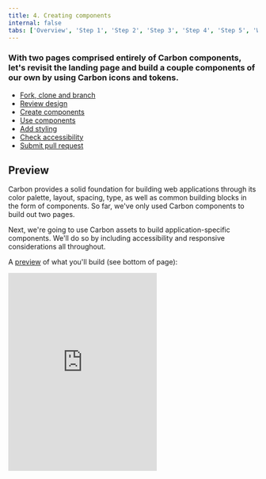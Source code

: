 ```yaml
---
title: 4. Creating components
internal: false
tabs: ['Overview', 'Step 1', 'Step 2', 'Step 3', 'Step 4', 'Step 5', 'Wrapping up']
---
```


### With two pages comprised entirely of Carbon components, let's revisit the landing page and build a couple components of our own by using Carbon icons and tokens.

<AnchorLinks>

- [Fork, clone and branch](#fork-clone-and-branch)
- [Review design](#review-design)
- [Create components](#create-components)
- [Use components](#use-components)
- [Add styling](#add-styling)
- [Check accessibility](#check-accessibility)
- [Submit pull request](#submit-pull-request)

</AnchorLinks>

## Preview

Carbon provides a solid foundation for building web applications through its color palette, layout, spacing, type, as well as common building blocks in the form of components. So far, we've only used Carbon components to build out two pages.

Next, we're going to use Carbon assets to build application-specific components. We'll do so by including accessibility and responsive considerations all throughout.

A [preview](https://react-step-5--carbon-tutorial.netlify.com) of what you'll build (see bottom of page):

<Row>
  <Column offsetLg="4">
    <iframe
      height="400"
      title="Carbon Tutorial Step 4"
      src="https://react-step-5--carbon-tutorial.netlify.com"
      frameborder="no"
      allowtransparency="true"
      allowfullscreen="true"
      class="bx--iframe bx--iframe--border"
    />
  </Column>
</Row>

## Fork, clone and branch

This tutorial has an accompanying GitHub repository called [carbon-tutorial](https://github.com/carbon-design-system/carbon-tutorial) that we'll use as a starting point for each step. If you haven't forked and cloned that repository yet, and haven't added the upstream remote, go ahead and do so by following the [step 1 instructions](/tutorial/step-1/react#fork-clone--branch).

### Branch

With your repository all set up, let's check out the branch for this tutorial step's starting point.

```bash
$ git fetch upstream
$ git checkout -b react-step-4 upstream/react-step-4
```

_Note: This builds on top of step 3, but be sure to check out the upstream step 4 branch because it includes the static assets required to get through this step._

### Build and start app

Install the app's dependencies (in case you're starting fresh in your current directory and not continuing from the previous step):

```bash
$ yarn
```

Then, start the app:

```bash
$ yarn start
```

You should see something similar to where the [previous step]/tutorial/react/step-3 left off.

## Review design

Here's what we're building – an informational section that has a heading and three subheadings. Each subheading has accompanying copy and a pictogram. We'll assume that this informational section is used elsewhere on the site, meaning it's a great opportunity to build it as a resusable component. As for naming, we'll call it an `InfoSection` with three `InfoCard`s as children.

<ImageComponent cols="12" caption="Info section layout">

![Info section layout](../shared/step-4/images/info-layout.png)

</ImageComponent>

## Create components

First we need files for the components, so create an `Info` folder in `src/components`. Even though we're building multiple components, their names all start with `Info`, so it makes sense to have them share one folder in components. Create these files:

### Add files

```bash
src/components/Info
├──_info.scss
├──index.js
└──Info.js
```

Import `_info.scss` in `app.scss` after all of the `carbon-component` imports.

##### src/app.scss

```scss
@import './components/Info/info.scss';
```

Like our other components, `index.js` will serve as an entrypoint. Since `Info.js` will export mutliple components, we'll use the `*` wildcard in the entrypoint export.

##### src/components/Info/index.js

```javascript
export * from './Info';
```

### InfoSection component

Let's create the parent component that includes the "The Principles" heading. That markup currently looks like this in `LandingPage.js`:

##### src/content/LandingPage/LandingPage.js

```html
<div className="bx--row landing-page__r3">
  <div className="bx--col-md-4 bx--col-lg-4">
    <h3 className="landing-page__label">The Principles</h3>
  </div>
  <div className="bx--col-md-4 bx--col-lg-4">Carbon is Open</div>
  <div className="bx--col-md-4 bx--col-lg-4">Carbon is Modular</div>
  <div className="bx--col-md-4 bx--col-lg-4">Carbon is Consistent</div>
</div>
```

We want to do a few things when abstracting it to a component. First, we only want Carbon (`bx--`) and this component's class names; we don't want to include `landing-page__r3` as that's specific to the landing page. For that we'll use React `props` so we can pass in and use `props.className`.

We'll also:

- Add component class names like `info-section` and `info-section__heading`
- Semantically use `<section>` instead of `<div>`
- Update the grid columns to match the design
- Replace `The Principles` with `{props.heading}`
- Replace columns 2 - 4 with `{props.children}`

Using `props` we can render any heading and any number of children components (`InfoCard` that we'll build soon.)

##### src/components/Info/Info.js

```javascript
import React from 'react';

const InfoSection = props => (
  <section className={`bx--row ${props.className} info-section`}>
    <div className="bx--col-md-8 bx--col-lg-4 bx--col-xlg-3">
      <h3 className="info-section__heading">{props.heading}</h3>
    </div>
    {props.children}
  </section>
);
```

At this point let's add styling for the new class names that we just added.

##### src/components/Info/\_info.scss

```scss
.info-section__heading {
  @include carbon--type-style('heading-01');
}
```

### InfoCard component

Next up we're going to build a component for columns 2 - 4, which currently looks like `<div className="bx--col-md-4 bx--col-lg-4">Carbon is Open</div>`. At the bottom of `Info.js`, add:

##### src/components/Info/Info.js

```javascript
const InfoCard = props => {
  return (
    <article className="info-card bx--col-md-4 bx--col-lg-4 bx--col-xlg-3 bx--offset-xlg-1">
      <h4 className="info-card__heading">{props.heading}</h4>
      <p className="info-card__body">{props.body}</p>
      {props.icon}
    </article>
  );
};

export { InfoSection, InfoCard };
```

_Note: Make sure to export the two components!_

In doing so, we:

- Used the semantic `<article>` instead of `<div>`
- Added `info-card` classes
- Used `props` to render the heading, body copy, and icon
- Set columns to match the grid

_Note: At extra large viewports, we are using _`bx--col-xlg-3 bx--offset-xlg-1`_ so each column takes up 3 of the 16 grid columns, with a 1 column offset._

## Use components

Nothing is styled yet, but with our components built let's put them to use. In `LandingPage.js`, import the components towards the top of the file.

##### src/content/LandingPage/LandingPage.js

```javascript
import { InfoSection, InfoCard } from '../../components/Info';
```

While we're at the top of `LandingPage.js`, import the icons that we'll need as well.

##### src/content/LandingPage/LandingPage.js

```javascript
import Globe32 from '@carbon/icons-react/lib/globe/32';
import PersonFavorite32 from '@carbon/icons-react/lib/person--favorite/32';
import Application32 from '@carbon/icons-react/lib/application/32';
```

_Note: You'll notice that these 32px icons aren't the pictograms as designed. The Carbon team is currently working on adding pictograms to the icons packages. Until then, we'll use the biggest SVGs._

With everything imported, replace the current:

##### src/content/LandingPage/LandingPage.js

```html
<div className="bx--row landing-page__r3">
  <div className="bx--col-md-4 bx--col-lg-4">
    <h3 className="landing-page__label">The Principles</h3>
  </div>
  <div className="bx--col-md-4 bx--col-lg-4">Carbon is Open</div>
  <div className="bx--col-md-4 bx--col-lg-4">Carbon is Modular</div>
  <div className="bx--col-md-4 bx--col-lg-4">Carbon is Consistent</div>
</div>
```

With the new components:

##### src/content/LandingPage/LandingPage.js

<!-- prettier-ignore-start -->
```javascript
<InfoSection heading="The Principles" className="landing-page__r3">
  <InfoCard
    heading="Carbon is Open"
    body="It's a distributed effort, guided by the principles of the open-source movement. Carbon's users are also it's makers, and everyone is encouraged to contribute."
    icon={<PersonFavorite32/>}
  />
  <InfoCard
    heading="Carbon is Modular"
    body="Carbon's modularity ensures maximum flexibility in execution. It's components are designed to work seamlessly with each other, in whichever combination suits the needs of the user."
    icon={<Application32/>}
  />
  <InfoCard
    heading="Carbon is Consistent"
    body="Based on the comprehensive IBM Design Language, every element and component of Carbon was designed from the ground up to work elegantly together to ensure consistent, cohesive user experiences."
    icon={<Globe32/>}
  />
</InfoSection>
```
<!-- prettier-ignore-end -->

_Note: Now is a good time to resize your browser from phone to extra large viewport widths to see how the responsive grid is working before we add further styling._

## Add styling

Here's our design showing the spacing tokens that we need to add. We also need to set type style and borders.

<ImageComponent cols="12" caption="Info section spacing">

![Info section spacing](../shared/step-4/images/info-spacing.png)

</ImageComponent>

### Layout

Starting with layout, add the following to `src/components/Info/_info.scss`.

##### src/components/Info/\_info.scss

```scss
.info-card {
  margin-top: $spacing-09;
  display: flex;
  flex-direction: column;

  svg {
    margin-top: $spacing-09;
  }

  // top border in only small breakpoints to prevent overrides
  @include carbon--breakpoint-down(md) {
    &:not(:nth-child(2)) {
      border-top: 1px solid $ui-03;
      padding-top: $spacing-09;
    }
  }

  // left border in just the 2nd column items
  @include carbon--breakpoint(md) {
    &:nth-child(odd) {
      border-left: 1px solid $ui-03;
    }
  }

  // left border in all items
  @include carbon--breakpoint(lg) {
    margin-top: 0;
    border-left: 1px solid $ui-03;

    svg {
      margin-top: $layout-06;
    }
  }
}
```

Once you save, go ahead and resize your browser to see the responsive layout at the different breakpoints. Make sure to review these color and spacing tokens. There are also a few breakpoint mixins that may be new to you. The `@carbon/layout` [SassDoc](https://github.com/carbon-design-system/carbon/blob/master/packages/layout/docs/sass.md) is a great reference to see what all is available.

### Type

Our `InfoCard` headings look to be too small. We need to increase their font sizes according to the design spec with:

##### src/components/Info/\_info.scss

```scss
.info-card__heading {
  @include carbon--type-style('productive-heading-03');
}
```

Also, the design has the last word in each subheading as bold. To accomplish that, add this helper function after the import in `Info.js`.

##### src/components/Info/Info.js

```javascript
// Take in a phrase and separate the third word in an array
function createArrayFromPhrase(phrase) {
  const splitPhrase = phrase.split(' ');
  const thirdWord = splitPhrase.pop();
  return [splitPhrase.join(' '), thirdWord];
}
```

Then, update `InfoCard` to use `createArrayFromPhrase`.

##### src/components/Info/Info.js

```javascript
const InfoCard = props => {
  const splitHeading = createArrayFromPhrase(props.heading);

  return (
    <article className="info-card bx--col-md-4 bx--col-lg-4 bx--col-xlg-3 bx--offset-xlg-1">
      <h4 className="info-card__heading">
        {`${splitHeading[0]} `}
        <strong>{splitHeading[1]}</strong>
      </h4>
      <p className="info-card__body">{props.body}</p>
      {props.icon}
    </article>
  );
};
```

Finally, add the declaration block in `_info.scss` to set `InfoCard` body copy styles and to bottom-align the icons.

##### src/components/Info/\_info.scss

```scss
.info-card__body {
  margin-top: $spacing-06;
  flex-grow: 1; // fill space so icons are bottom aligned
  @include type-style('body-long-01');

  // prevent large line lengths between small and medium viewports
  @include carbon--breakpoint-between(321px, md) {
    max-width: 75%;
  }
}
```

## Check accessibility

We've added new markup and styles, so it's a good practice to check [DAP](https://www.ibm.com/able/dynamic-assessment-plug-in.html) and make sure our rendered markup is on the right track for accessibility.

With the browser extension installed, Chrome in this example, open Dev Tools and run DAP.

<ImageComponent cols="12" caption="DAP violations">

![DAP violations](../shared/step-4/images/DAP-violations.png)

</ImageComponent>

That first violation is for the off-screen "skip to content" link. This link isn't shown and is used to assist screen reading, so the color contrast violation can be ignored.

But, those three other violations came from the `<article>` element used in new `InfoCard`. Since the `<article>` element requires a label, it seems like we may be using the wrong semantic element. A humble `<div>` will suffice.

In `Info.js`, replace the `<article>` opening and closing tags with `<div>` tags.

## Submit pull request

We're going to submit a pull request to verify completion of this tutorial step.

### Continuous integration (CI) check

Run the CI check to make sure we're all set to submit a pull request.

```bash
$ yarn ci-check
```

_Note: Having issues running the CI check? [Step 1](</tutorial/step-1/react#continuous-integration-(ci)-check>) has troubleshooting notes that may help._

### Git commit and push

Before we can create a pull request, stage and commit all of your changes:

```bash
$ git add --all && git commit -m "feat(tutorial): complete step 4"
```

Then, push to your repository:

```bash
$ git push origin react-step-4
```

_Note: Having issues pushing your changes? [Step 1](/tutorial/step-1/react#git-commit-and-push) has troubleshooting notes that may help._

### Pull request (PR)

Finally, visit [carbon-tutorial](https://github.com/carbon-design-system/carbon-tutorial) to "Compare & pull request". In doing so, make sure that you are comparing to `react-step-4` into `base: react-step-4`.

_Note: Expect your tutorial step PRs to be reviewed by the Carbon team but not merged. We'll close your PR so we can keep the repository's remote branches pristine and ready for the next person!_
